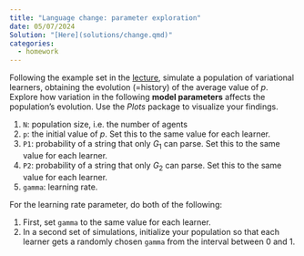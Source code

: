 ```yaml
---
title: "Language change: parameter exploration"
date: 05/07/2024
Solution: "[Here](solutions/change.qmd)"
categories:
  - homework
---
```


Following the example set in the [lecture](../lectures/change.qmd), simulate a population of variational learners, obtaining the evolution (=history) of the average value of $p$. Explore how variation in the following **model parameters** affects the population's evolution. Use the *Plots* package to visualize your findings.

1. `N`: population size, i.e. the number of agents
1. `p`: the initial value of $p$. Set this to the same value for each learner.
1. `P1`: probability of a string that only $G_1$ can parse. Set this to the same value for each learner.
1. `P2`: probability of a string that only $G_2$ can parse. Set this to the same value for each learner.
1. `gamma`: learning rate.

For the learning rate parameter, do both of the following:

1. First, set `gamma` to the same value for each learner.
1. In a second set of simulations, initialize your population so that each learner gets a randomly chosen `gamma` from the interval between 0 and 1.


